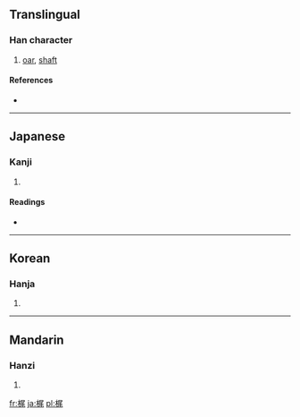 ==Translingual==

===Han character===
{{Han char|rn=75|rad=木|as=07|sn=11|four=|canj=木尸竹山 (DSHU)}}

# [[oar]], [[shaft]]

====References====
* {{Han ref|kx=0531.100|dkj=14889|dj=0919.110|hdz=21221.090|uh=68B6|ud=26806}}

----

==Japanese==

===Kanji===
{{ja-kanji|grade=|rs=木07}}

# {{defn|Japanese|sort=木07}}

====Readings====
* {{ja-readings|on=[[び]] (bi)|kun=[[こずえ]] (kozue), [[かじ]] (kaji)}}

----

==Korean==

===Hanja===
{{ko-hanja|hangeul=미|eumhun=|rv=mi|mr=mi|y=mi}}

# {{defn|Korean|sort=木07}}

----

==Mandarin==

===Hanzi===
{{cmn-hanzi|pin=[[wěi]] ([[wei3]])|wg=wei<sup>3</sup>}}

# {{defn|Mandarin|sort=木07}}

[[fr:梶]]
[[ja:梶]]
[[pl:梶]]